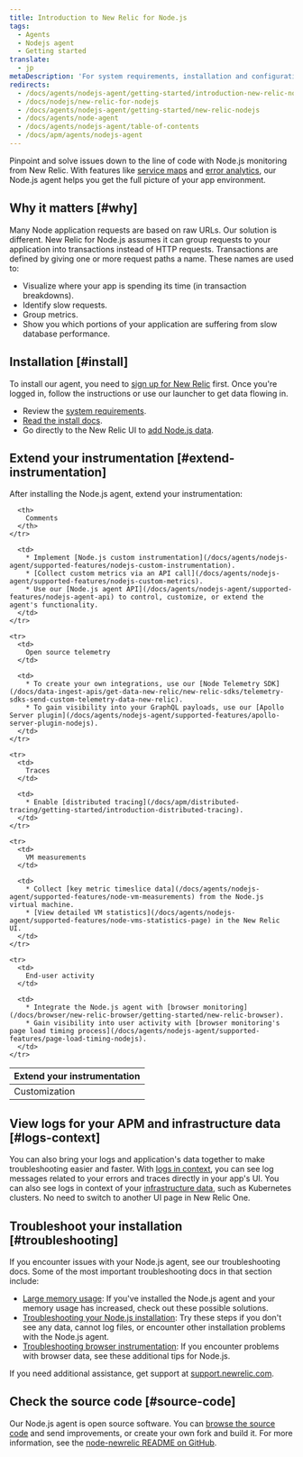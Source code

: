 ```yaml
---
title: Introduction to New Relic for Node.js
tags:
  - Agents
  - Nodejs agent
  - Getting started
translate:
  - jp
metaDescription: 'For system requirements, installation and configuration procedures, and troubleshooting tips for New Relic''s Node.js agent, start here.'
redirects:
  - /docs/agents/nodejs-agent/getting-started/introduction-new-relic-nodejs
  - /docs/nodejs/new-relic-for-nodejs
  - /docs/agents/nodejs-agent/getting-started/new-relic-nodejs
  - /docs/agents/node-agent
  - /docs/agents/nodejs-agent/table-of-contents
  - /docs/apm/agents/nodejs-agent
---
```


Pinpoint and solve issues down to the line of code with Node.js monitoring from New Relic. With features like [service maps](/docs/data-analysis/service-maps/get-started/introduction-service-maps) and [error analytics](/docs/apm/applications-menu/error-analytics/error-analytics-explore-events-behind-errors), our Node.js agent helps you get the full picture of your app environment.

## Why it matters [#why]

Many Node application requests are based on raw URLs. Our solution is different. New Relic for Node.js assumes it can group requests to your application into transactions instead of HTTP requests. Transactions are defined by giving one or more request paths a name. These names are used to:

* Visualize where your app is spending its time (in transaction breakdowns).
* Identify slow requests.
* Group metrics.
* Show you which portions of your application are suffering from slow database performance.

## Installation [#install]

To install our agent, you need to [sign up for New Relic](https://newrelic.com/signup) first. Once you're logged in, follow the instructions or use our launcher to get data flowing in.

* Review the [system requirements](/docs/agents/nodejs-agent/getting-started/compatibility-requirements-nodejs-agent).
* [Read the install docs](/docs/agents/nodejs-agent/installation-configuration/install-nodejs-agent).
* Go directly to the New Relic UI to [add Node.js data](https://one.newrelic.com/launcher/nr1-core.settings?pane=eyJuZXJkbGV0SWQiOiJ0dWNzb24ucGxnLWluc3RydW1lbnQtZXZlcnl0aGluZyJ9&cards[0]=eyJuZXJkbGV0SWQiOiJzZXR1cC1uZXJkbGV0cy5zZXR1cC1ub2RlLWludGVncmF0aW9uIiwiYWNjb3VudElkIjoyNjQwNDA5fQ==&platform[accountId]=1).

## Extend your instrumentation [#extend-instrumentation]

After installing the Node.js agent, extend your instrumentation:

<table>
  <thead>
    <tr>
      <th style={{ width: "200px" }}>
        Extend your instrumentation
      </th>

      <th>
        Comments
      </th>
    </tr>
  </thead>

  <tbody>
    <tr>
      <td>
        Customization
      </td>

      <td>
        * Implement [Node.js custom instrumentation](/docs/agents/nodejs-agent/supported-features/nodejs-custom-instrumentation).
        * [Collect custom metrics via an API call](/docs/agents/nodejs-agent/supported-features/nodejs-custom-metrics).
        * Use our [Node.js agent API](/docs/agents/nodejs-agent/supported-features/nodejs-agent-api) to control, customize, or extend the agent's functionality.
      </td>
    </tr>

    <tr>
      <td>
        Open source telemetry
      </td>

      <td>
        * To create your own integrations, use our [Node Telemetry SDK](/docs/data-ingest-apis/get-data-new-relic/new-relic-sdks/telemetry-sdks-send-custom-telemetry-data-new-relic).
        * To gain visibility into your GraphQL payloads, use our [Apollo Server plugin](/docs/agents/nodejs-agent/supported-features/apollo-server-plugin-nodejs).
      </td>
    </tr>

    <tr>
      <td>
        Traces
      </td>

      <td>
        * Enable [distributed tracing](/docs/apm/distributed-tracing/getting-started/introduction-distributed-tracing).
      </td>
    </tr>

    <tr>
      <td>
        VM measurements
      </td>

      <td>
        * Collect [key metric timeslice data](/docs/agents/nodejs-agent/supported-features/node-vm-measurements) from the Node.js virtual machine.
        * [View detailed VM statistics](/docs/agents/nodejs-agent/supported-features/node-vms-statistics-page) in the New Relic UI.
      </td>
    </tr>

    <tr>
      <td>
        End-user activity
      </td>

      <td>
        * Integrate the Node.js agent with [browser monitoring](/docs/browser/new-relic-browser/getting-started/new-relic-browser).
        * Gain visibility into user activity with [browser monitoring's page load timing process](/docs/agents/nodejs-agent/supported-features/page-load-timing-nodejs).
      </td>
    </tr>
  </tbody>
</table>

## View logs for your APM and infrastructure data [#logs-context]

You can also bring your logs and application's data together to make troubleshooting easier and faster. With [logs in context](/docs/logs/logs-context/configure-logs-context-nodejs/), you can see log messages related to your errors and traces directly in your app's UI. You can also see logs in context of your [infrastructure data](/docs/logs/forward-logs/forward-your-logs-using-infrastructure-agent/), such as Kubernetes clusters. No need to switch to another UI page in New Relic One.

## Troubleshoot your installation [#troubleshooting]

If you encounter issues with your Node.js agent, see our troubleshooting docs. Some of the most important troubleshooting docs in that section include:

* [Large memory usage](/docs/agents/nodejs-agent/troubleshooting/troubleshooting-large-memory-usage-nodejs): If you've installed the Node.js agent and your memory usage has increased, check out these possible solutions.
* [Troubleshooting your Node.js installation](/docs/agents/nodejs-agent/troubleshooting/troubleshooting-your-nodejs-installation): Try these steps if you don't see any data, cannot log files, or encounter other installation problems with the Node.js agent.
* [Troubleshooting browser instrumentation](/docs/agents/nodejs-agent/troubleshooting/troubleshooting-page-load-timing-nodejs): If you encounter problems with browser data, see these additional tips for Node.js.

If you need additional assistance, get support at [support.newrelic.com](https://support.newrelic.com).

## Check the source code [#source-code]

Our Node.js agent is open source software. You can [browse the source code](https://github.com/newrelic/node-newrelic) and send improvements, or create your own fork and build it. For more information, see the [node-newrelic README on GitHub](https://github.com/newrelic/node-newrelic/blob/main/README.md).
